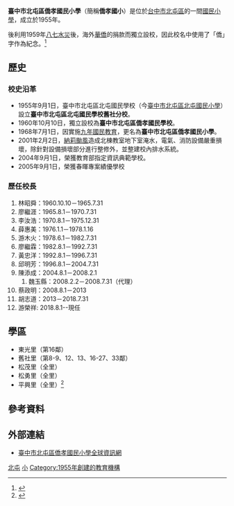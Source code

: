 {{primarysources|time=2013-12-11T10:30:24+00:00}}
{{Infobox_School
|name           =臺中市北屯區僑孝國民小學
|image          =[[File:臺中市北屯區僑孝國民小學.JPG|250px]]
|motto          =
|established    =1955年9月1日
|type           =市立[[國民小學|國民小學]]
|affiliation    =[[臺中市政府|臺中市政府]]
|district       ={{ROC-TW}}[[臺中市|臺中市]]
|president      =
|principal      =游榮祥
|head of school =
|dean           =
|faculty        =
|staff          =66人
|enrollment     =744人
|free_label     =
|free_text      =
|free_label2    =
|free_text2     =
|address        = [[臺中市|臺中市]][[北屯區|北屯區]][[北屯路|北屯路]]435號
|information    =
|website        =[http://www.qxes.tc.edu.tw 僑孝國小]
}}

'''臺中市北屯區僑孝國民小學'''（簡稱'''僑孝國小'''）是位於[[台中市|台中市]][[北屯區|北屯區]]的一間[[國民小學|國民小學]]，成立於1955年。

後利用1959年[[八七水災|八七水災]]後，海外[[華僑|華僑]]的捐款而獨立設校，因此校名中使用了「僑」字作為紀念。<ref>{{Cite web |url=http://140.128.213.2/~qxesweb/ourhistory/history.html |title=認識僑孝 |accessdate=2013-12-10 |archive-date=2013-12-14 |archive-url=https://web.archive.org/web/20131214152042/http://140.128.213.2/~qxesweb/ourhistory/history.html |dead-url=yes }}</ref>

== 歷史 ==
=== 校史沿革 ===
*1955年9月1日，臺中市北屯區北屯國民學校（今[[臺中市北屯區北屯國民小學|臺中市北屯區北屯國民小學]]）設立'''臺中市北屯區北屯國民學校舊社分校'''。 
*1960年10月10日，獨立設校為'''臺中市北屯區僑孝國民學校'''。 
*1968年7月1日，因實施[[九年國民教育|九年國民教育]]，更名為'''臺中市北屯區僑孝國民小學'''。 
*2001年2月2日，[[納莉颱風|納莉颱風]]造成北棟教室地下室淹水，電氣、消防設備嚴重損壞，除針對設備損壞部分進行整修外，並整建校內排水系統。 
*2004年9月1日，榮獲教育部指定資訊典範學校。
*2005年9月1日，榮獲春暉專案績優學校

=== 歷任校長 ===
#林昭舜：1960.10.10－1965.7.31
#廖繼涯：1965.8.1－1970.7.31
#李汝浩：1970.8.1－1975.12.31
#薛惠美：1976.1.1－1978.1.16
#游木火：1978.6.1－1982.7.31
#廖繼霖：1982.8.1－1992.7.31
#黃忠洋：1992.8.1－1996.7.31
#邱明芳：1996.8.1－2004.7.31
#陳添成：2004.8.1－2008.2.1
##魏玉縣：2008.2.2－2008.7.31（代理）
#蔡政明：2008.8.1－2013
#胡志道：2013－2018.7.31
#游榮祥: 2018.8.1--現任

== 學區 ==
*東光里（第16鄰）
*舊社里（第8-9、12、13、16-27、33鄰）
*松茂里（全里）
*松勇里（全里）
*平興里（全里）<ref>{{Cite web |url=http://www.tc.edu.tw/school/list |title=臺中市政府教育局 - 學校資料 |accessdate=2013-12-10 |archive-date=2013-12-13 |archive-url=https://web.archive.org/web/20131213113152/http://www.tc.edu.tw/school/list |dead-url=no }}</ref>

== 參考資料 ==
<references />

== 外部連結 ==
*[http://www.qxes.tc.edu.tw/ 臺中市北屯區僑孝國民小學全球資訊網] {{Wayback|url=http://www.qxes.tc.edu.tw/ |date=20120806224100 }}

{{臺中市國民中小學}}

[[Category:臺中市立國民小學|北屯]]
[[Category:北屯區學校|小]]
[[Category:1955年創建的教育機構|Category:1955年創建的教育機構]]
